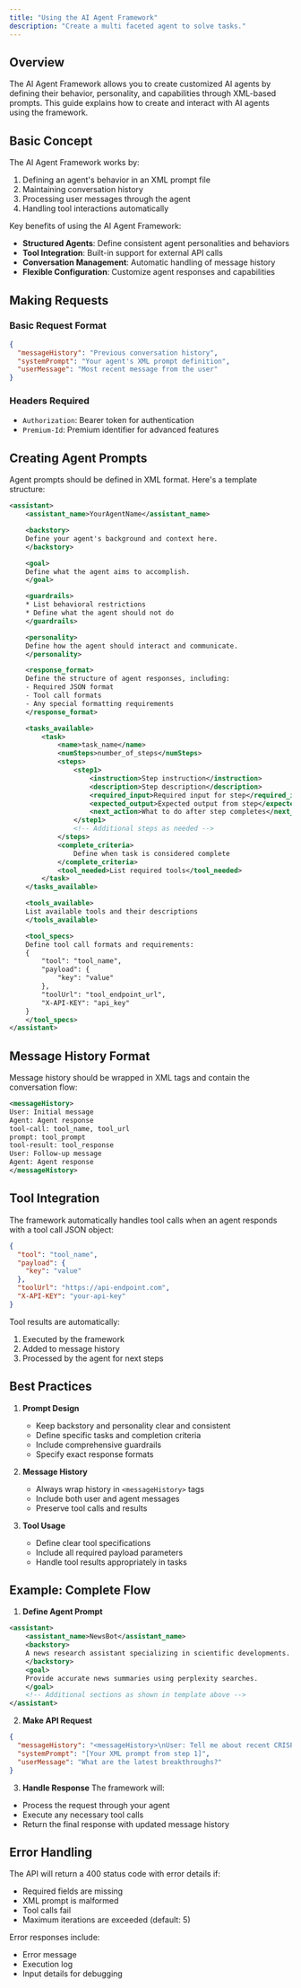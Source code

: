 ```yaml
---
title: "Using the AI Agent Framework"
description: "Create a multi faceted agent to solve tasks."
---
```


## Overview

The AI Agent Framework allows you to create customized AI agents by defining their behavior, personality, and capabilities through XML-based prompts. This guide explains how to create and interact with AI agents using the framework.

## Basic Concept

The AI Agent Framework works by:

1. Defining an agent's behavior in an XML prompt file
2. Maintaining conversation history
3. Processing user messages through the agent
4. Handling tool interactions automatically

Key benefits of using the AI Agent Framework:

- **Structured Agents**: Define consistent agent personalities and behaviors
- **Tool Integration**: Built-in support for external API calls
- **Conversation Management**: Automatic handling of message history
- **Flexible Configuration**: Customize agent responses and capabilities

## Making Requests

### Basic Request Format

```json
{
  "messageHistory": "Previous conversation history",
  "systemPrompt": "Your agent's XML prompt definition",
  "userMessage": "Most recent message from the user"
}
```

### Headers Required

- `Authorization`: Bearer token for authentication
- `Premium-Id`: Premium identifier for advanced features

## Creating Agent Prompts

Agent prompts should be defined in XML format. Here's a template structure:

```xml
<assistant>
    <assistant_name>YourAgentName</assistant_name>

    <backstory>
    Define your agent's background and context here.
    </backstory>

    <goal>
    Define what the agent aims to accomplish.
    </goal>

    <guardrails>
    * List behavioral restrictions
    * Define what the agent should not do
    </guardrails>

    <personality>
    Define how the agent should interact and communicate.
    </personality>

    <response_format>
    Define the structure of agent responses, including:
    - Required JSON format
    - Tool call formats
    - Any special formatting requirements
    </response_format>

    <tasks_available>
        <task>
            <name>task_name</name>
            <numSteps>number_of_steps</numSteps>
            <steps>
                <step1>
                    <instruction>Step instruction</instruction>
                    <description>Step description</description>
                    <required_input>Required input for step</required_input>
                    <expected_output>Expected output from step</expected_output>
                    <next_action>What to do after step completes</next_action>
                </step1>
                <!-- Additional steps as needed -->
            </steps>
            <complete_criteria>
                Define when task is considered complete
            </complete_criteria>
            <tool_needed>List required tools</tool_needed>
        </task>
    </tasks_available>

    <tools_available>
    List available tools and their descriptions
    </tools_available>

    <tool_specs>
    Define tool call formats and requirements:
    {
        "tool": "tool_name",
        "payload": {
            "key": "value"
        },
        "toolUrl": "tool_endpoint_url",
        "X-API-KEY": "api_key"
    }
    </tool_specs>
</assistant>
```

## Message History Format

Message history should be wrapped in XML tags and contain the conversation flow:

```xml
<messageHistory>
User: Initial message
Agent: Agent response
tool-call: tool_name, tool_url
prompt: tool_prompt
tool-result: tool_response
User: Follow-up message
Agent: Agent response
</messageHistory>
```

## Tool Integration

The framework automatically handles tool calls when an agent responds with a tool call JSON object:

```json
{
  "tool": "tool_name",
  "payload": {
    "key": "value"
  },
  "toolUrl": "https://api-endpoint.com",
  "X-API-KEY": "your-api-key"
}
```

Tool results are automatically:

1. Executed by the framework
2. Added to message history
3. Processed by the agent for next steps

## Best Practices

1. **Prompt Design**

   - Keep backstory and personality clear and consistent
   - Define specific tasks and completion criteria
   - Include comprehensive guardrails
   - Specify exact response formats

2. **Message History**

   - Always wrap history in `<messageHistory>` tags
   - Include both user and agent messages
   - Preserve tool calls and results

3. **Tool Usage**
   - Define clear tool specifications
   - Include all required payload parameters
   - Handle tool results appropriately in tasks

## Example: Complete Flow

1. **Define Agent Prompt**

```xml
<assistant>
    <assistant_name>NewsBot</assistant_name>
    <backstory>
    A news research assistant specializing in scientific developments.
    </backstory>
    <goal>
    Provide accurate news summaries using perplexity searches.
    </goal>
    <!-- Additional sections as shown in template above -->
</assistant>
```

2. **Make API Request**

```json
{
  "messageHistory": "<messageHistory>\nUser: Tell me about recent CRISPR developments\n</messageHistory>",
  "systemPrompt": "[Your XML prompt from step 1]",
  "userMessage": "What are the latest breakthroughs?"
}
```

3. **Handle Response**
   The framework will:

- Process the request through your agent
- Execute any necessary tool calls
- Return the final response with updated message history

## Error Handling

The API will return a 400 status code with error details if:

- Required fields are missing
- XML prompt is malformed
- Tool calls fail
- Maximum iterations are exceeded (default: 5)

Error responses include:

- Error message
- Execution log
- Input details for debugging
